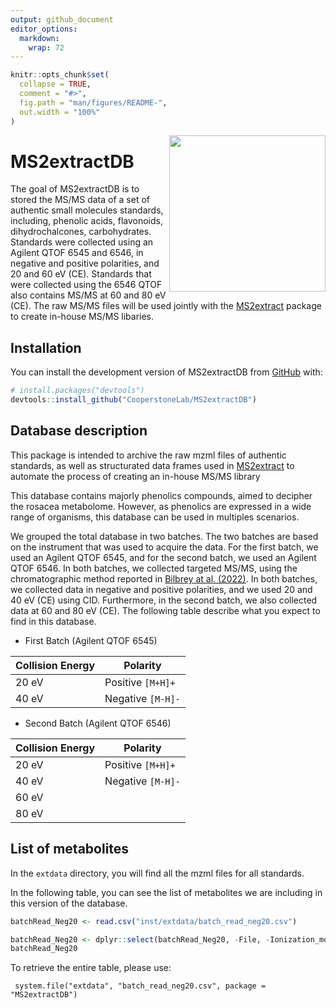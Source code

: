 ```yaml
---
output: github_document
editor_options: 
  markdown: 
    wrap: 72
---
```


<!-- README.md is generated from README.Rmd. Please edit that file -->

```r
knitr::opts_chunk$set(
  collapse = TRUE,
  comment = "#>",
  fig.path = "man/figures/README-",
  out.width = "100%"
)
```

<img src="man/figures/MS2extractDB.png" align="right" height="250" style="float:right; height:250px;"/>

# MS2extractDB

<!-- badges: start -->

<!-- badges: end -->

The goal of MS2extractDB is to stored the MS/MS data of a set of
authentic small molecules standards, including, phenolic acids,
flavonoids, dihydrochalcones, carbohydrates. Standards were collected
using an Agilent QTOF 6545 and 6546, in negative and positive
polarities, and 20 and 60 eV (CE). Standards that were collected using
the 6546 QTOF also contains MS/MS at 60 and 80 eV (CE). The raw MS/MS
files will be used jointly with the
[MS2extract](https://cooperstonelab.github.io/MS2extract/) package to
create in-house MS/MS libaries.

## Installation

You can install the development version of MS2extractDB from
[GitHub](https://github.com/CooperstoneLab/MS2extractDB) with:

``` r
# install.packages("devtools")
devtools::install_github("CooperstoneLab/MS2extractDB")
```

## Database description

This package is intended to archive the raw mzml files of authentic
standards, as well as structurated data frames used in
[MS2extract](https://cooperstonelab.github.io/MS2extract/) to automate
the process of creating an in-house MS/MS library

This database contains majorly phenolics compounds, aimed to decipher
the rosacea metabolome. However, as phenolics are expressed in a wide
range of organisms, this database can be used in multiples scenarios.

We grouped the total database in two batches. The two batches are based
on the instrument that was used to acquire the data. For the first
batch, we used an Agilent QTOF 6545, and for the second batch, we used
an Agilent QTOF 6546. In both batches, we collected targeted MS/MS,
using the chromatographic method reported in [Bilbrey at al.
(2022)](https://nph.onlinelibrary.wiley.com/doi/full/10.1111/nph.17693).
In both batches, we collected data in negative and positive polarities,
and we used 20 and 40 eV (CE) using CID. Furthermore, in the second
batch, we also collected data at 60 and 80 eV (CE). The following table
describe what you expect to find in this database.

-   First Batch (Agilent QTOF 6545)

| Collision Energy | Polarity  |
|------------------|-----------------|
| 20 eV            | Positive `[M+H]+` |
| 40 eV            | Negative `[M-H]-` |

-   Second Batch (Agilent QTOF 6546)

| Collision Energy | Polarity  |
|------------------|-----------------|
| 20 eV            | Positive `[M+H]+` |
| 40 eV            | Negative `[M-H]-` |
| 60 eV            |                 |
| 80 eV           |                 |


## List of metabolites

In the `extdata` directory, you will find all the mzml files for all standards.

In the following table, you can see the list of metabolites we are including
in this version of the database.


```r

batchRead_Neg20 <- read.csv("inst/extdata/batch_read_neg20.csv")

batchRead_Neg20 <- dplyr::select(batchRead_Neg20, -File, -Ionization_mode)
batchRead_Neg20
```


 To retrieve the entire table, please use:
 
```
 system.file("extdata", "batch_read_neg20.csv", package = "MS2extractDB")
```
